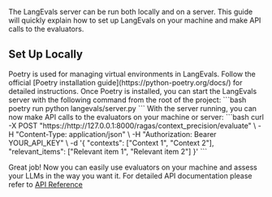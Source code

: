 The LangEvals server can be run both locally and on a server. 
This guide will quickly explain how to set up LangEvals on your machine and make API calls to the evaluators.



## Set Up Locally 
<Steps>

<Step title="Install Poetry">
Poetry is used for managing virtual environments in LangEvals. Follow the official [Poetry installation guide](https://python-poetry.org/docs/) for detailed instructions.
</Step>

<Step title="Run the Server">
Once Poetry is installed, you can start the LangEvals server with the following command from the root of the project:
```bash
poetry run python langevals/server.py
```
</Step>

<Step title="Call the Evaluators">
With the server running, you can now make API calls to the evaluators on your machine or server:
```bash
curl -X POST "https://http://127.0.0.1:8000/ragas/context_precision/evaluate" \
-H "Content-Type: application/json" \
-H "Authorization: Bearer YOUR_API_KEY" \
-d '{
  "contexts": ["Context 1", "Context 2"],
  "relevant_items": ["Relevant item 1", "Relevant item 2"]
}'
```
</Step>

Great job! Now you can easily use evaluators on your machine and assess your LLMs in the way you want it.
For detailed API documentation please refer to [API Reference](/api-reference/)




</Steps>
